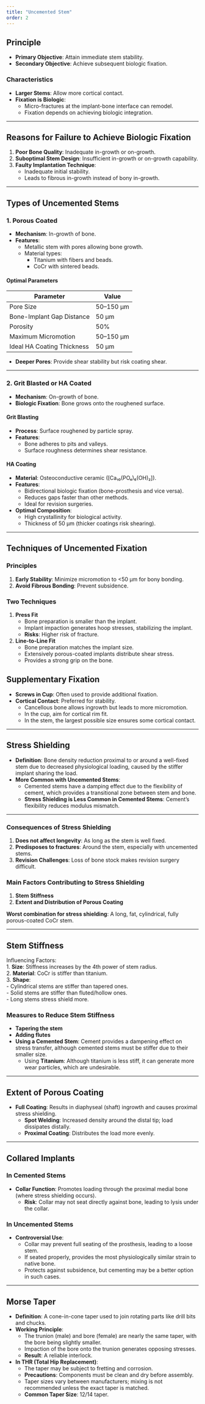 ```yaml
---
title: "Uncemented Stem"
order: 2
---
```


## Principle

-   **Primary Objective**: Attain immediate stem stability.\
-   **Secondary Objective**: Achieve subsequent biologic fixation.

### Characteristics

-   **Larger Stems**: Allow more cortical contact.\
-   **Fixation is Biologic**:
    -   Micro-fractures at the implant-bone interface can remodel.\
    -   Fixation depends on achieving biologic integration.

------------------------------------------------------------------------

## Reasons for Failure to Achieve Biologic Fixation

1.  **Poor Bone Quality**: Inadequate in-growth or on-growth.\
2.  **Suboptimal Stem Design**: Insufficient in-growth or on-growth capability.\
3.  **Faulty Implantation Technique**:
    -   Inadequate initial stability.\
    -   Leads to fibrous in-growth instead of bony in-growth.

------------------------------------------------------------------------

## Types of Uncemented Stems

### 1. **Porous Coated**

-   **Mechanism**: In-growth of bone.\
-   **Features**:
    -   Metallic stem with pores allowing bone growth.\
    -   Material types:
        -   Titanium with fibers and beads.\
        -   CoCr with sintered beads.

#### Optimal Parameters

| **Parameter**              | **Value** |
|----------------------------|-----------|
| Pore Size                  | 50–150 µm |
| Bone-Implant Gap Distance  | 50 µm     |
| Porosity                   | 50%       |
| Maximum Micromotion        | 50–150 µm |
| Ideal HA Coating Thickness | 50 µm     |

-   **Deeper Pores**: Provide shear stability but risk coating shear.

------------------------------------------------------------------------

### 2. **Grit Blasted or HA Coated**

-   **Mechanism**: On-growth of bone.\
-   **Biologic Fixation**: Bone grows onto the roughened surface.

#### Grit Blasting

-   **Process**: Surface roughened by particle spray.\
-   **Features**:
    -   Bone adheres to pits and valleys.\
    -   Surface roughness determines shear resistance.

#### HA Coating

-   **Material**: Osteoconductive ceramic (\[Ca₁₀(PO₄)₆(OH)₂\]).\
-   **Features**:
    -   Bidirectional biologic fixation (bone-prosthesis and vice versa).\
    -   Reduces gaps faster than other methods.\
    -   Ideal for revision surgeries.\
-   **Optimal Composition**:
    -   High crystallinity for biological activity.\
    -   Thickness of 50 µm (thicker coatings risk shearing).

------------------------------------------------------------------------

## Techniques of Uncemented Fixation

### Principles

1.  **Early Stability**: Minimize micromotion to \<50 µm for bony bonding.\
2.  **Avoid Fibrous Bonding**: Prevent subsidence.

### Two Techniques

1.  **Press Fit**
    -   Bone preparation is smaller than the implant.\
    -   Implant impaction generates hoop stresses, stabilizing the implant.\
    -   **Risks**: Higher risk of fracture.
2.  **Line-to-Line Fit**
    -   Bone preparation matches the implant size.\
    -   Extensively porous-coated implants distribute shear stress.\
    -   Provides a strong grip on the bone.

## Supplementary Fixation

-   **Screws in Cup**: Often used to provide additional fixation.\
-   **Cortical Contact**: Preferred for stability.
    -   Cancellous bone allows ingrowth but leads to more micromotion.\
    -   In the cup, aim for cortical rim fit.\
    -   In the stem, the largest possible size ensures some cortical contact.

------------------------------------------------------------------------

## Stress Shielding

-   **Definition**: Bone density reduction proximal to or around a well-fixed stem due to decreased physiological loading, caused by the stiffer implant sharing the load.\
-   **More Common with Uncemented Stems**:
    -   Cemented stems have a damping effect due to the flexibility of cement, which provides a transitional zone between stem and bone.\
    -   **Stress Shielding is Less Common in Cemented Stems**: Cement’s flexibility reduces modulus mismatch.

------------------------------------------------------------------------

### Consequences of Stress Shielding

1.  **Does not affect longevity**: As long as the stem is well fixed.\
2.  **Predisposes to fractures**: Around the stem, especially with uncemented stems.\
3.  **Revision Challenges**: Loss of bone stock makes revision surgery difficult.

### Main Factors Contributing to Stress Shielding

1.  **Stem Stiffness**\
2.  **Extent and Distribution of Porous Coating**

**Worst combination for stress shielding**: A long, fat, cylindrical, fully porous-coated CoCr stem.

------------------------------------------------------------------------

## Stem Stiffness

Influencing Factors:\
1. **Size**: Stiffness increases by the 4th power of stem radius.\
2. **Material**: CoCr is stiffer than titanium.\
3. **Shape**:\
- Cylindrical stems are stiffer than tapered ones.\
- Solid stems are stiffer than fluted/hollow ones.\
- Long stems stress shield more.

### Measures to Reduce Stem Stiffness

-   **Tapering the stem**\
-   **Adding flutes**\
-   **Using a Cemented Stem**: Cement provides a dampening effect on stress transfer, although cemented stems must be stiffer due to their smaller size.
    -   Using **Titanium**: Although titanium is less stiff, it can generate more wear particles, which are undesirable.

------------------------------------------------------------------------

## Extent of Porous Coating

-   **Full Coating**: Results in diaphyseal (shaft) ingrowth and causes proximal stress shielding.
    -   **Spot Welding**: Increased density around the distal tip; load dissipates distally.\
    -   **Proximal Coating**: Distributes the load more evenly.

------------------------------------------------------------------------

## Collared Implants

### In Cemented Stems

-   **Collar Function**: Promotes loading through the proximal medial bone (where stress shielding occurs).
    -   **Risk**: Collar may not seat directly against bone, leading to lysis under the collar.

### In Uncemented Stems

-   **Controversial Use**:
    -   Collar may prevent full seating of the prosthesis, leading to a loose stem.\
    -   If seated properly, provides the most physiologically similar strain to native bone.\
    -   Protects against subsidence, but cementing may be a better option in such cases.

------------------------------------------------------------------------

## Morse Taper

-   **Definition**: A cone-in-cone taper used to join rotating parts like drill bits and chucks.\
-   **Working Principle**:
    -   The trunion (male) and bore (female) are nearly the same taper, with the bore being slightly smaller.\
    -   Impaction of the bore onto the trunion generates opposing stresses.\
    -   **Result**: A reliable interlock.\
-   **In THR (Total Hip Replacement)**:
    -   The taper may be subject to fretting and corrosion.\
    -   **Precautions**: Components must be clean and dry before assembly.\
    -   Taper sizes vary between manufacturers; mixing is not recommended unless the exact taper is matched.\
    -   **Common Taper Size**: 12/14 taper.
